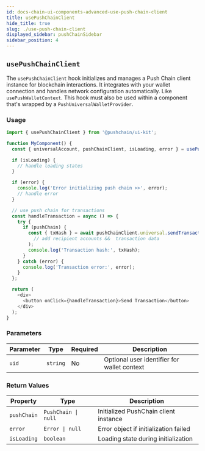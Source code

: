 ```yaml
---
id: docs-chain-ui-components-advanced-use-push-chain-client
title: usePushChainClient
hide_title: true
slug: ./use-push-chain-client
displayed_sidebar: pushChainSidebar
sidebar_position: 4
---
```


## `usePushChainClient`

The `usePushChainClient` hook initializes and manages a Push Chain client instance for blockchain interactions. It integrates with your wallet connection and handles network configuration automatically. Like `usePushWalletContext`. This hook must also be used within a component that's wrapped by a `PushUniversalWalletProvider`.

### Usage

```typescript
import { usePushChainClient } from '@pushchain/ui-kit';

function MyComponent() {
  const { universalAccount, pushChainClient, isLoading, error } = usePushChainClient(uid); // optional: uid parameter for targeting a specific wallet instance

  if (isLoading) {
    // handle loading states
  }

  if (error) {
    console.log('Error initializing push chain >>', error);
    // handle error
  }

  // use push chain for transactions
  const handleTransaction = async () => {
    try {
      if (pushChain) {
        const { txHash } = await pushChainClient.universal.sendTransaction(
          // add recipient accounts &&  transaction data
        );
        console.log('Transaction hash:', txHash);
      }
    } catch (error) {
      console.log('Transaction error:', error);
    }
  };

  return (
    <div>
      <button onClick={handleTransaction}>Send Transaction</button>
    </div>
  );
}
```

### Parameters

| Parameter | Type     | Required | Description                                 |
| --------- | -------- | -------- | ------------------------------------------- |
| `uid`     | `string` | No       | Optional user identifier for wallet context |

### Return Values

| Property    | Type                | Description                           |
| ----------- | ------------------- | ------------------------------------- |
| `pushChain` | `PushChain \| null` | Initialized PushChain client instance |
| `error`     | `Error \| null`     | Error object if initialization failed |
| `isLoading` | `boolean`           | Loading state during initialization   |
